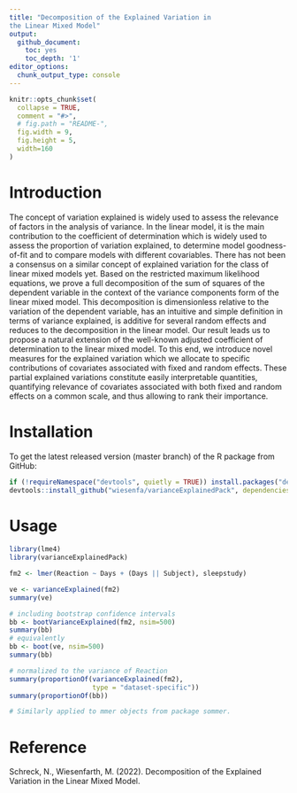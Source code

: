 ```yaml
---
title: "Decomposition of the Explained Variation in 
the Linear Mixed Model"
output:
  github_document:
    toc: yes
    toc_depth: '1'
editor_options:
  chunk_output_type: console
---
```

  
  
```r
knitr::opts_chunk$set(
  collapse = TRUE,
  comment = "#>",
  # fig.path = "README-",
  fig.width = 9,
  fig.height = 5,
  width=160
)
```

# Introduction

	
The concept of variation explained is widely used to assess the 
relevance of factors in the analysis of variance.
In the linear model, it is the main contribution to the coefficient of 
determination which is widely used to assess the proportion of variation
explained, to determine model goodness-of-fit and to compare models 
with different covariables. 
There has not been a consensus on a similar concept of explained
variation for the class of linear mixed models yet. \newline
Based on the restricted maximum likelihood equations, we prove a full 
decomposition of the sum of squares of the dependent variable 
in the context of the variance components form of the linear mixed 
model. 
This decomposition is dimensionless relative to the variation of the
dependent variable, has an intuitive and simple definition in terms of
variance explained, is additive for several random effects and reduces
to the decomposition in the linear model. 
Our result leads us to propose a natural extension of the well-known 
adjusted coefficient of determination to the linear mixed model. 
  To this end, we introduce novel measures for the explained variation which 
we allocate to specific contributions of covariates associated with fixed and 
random effects. 
These partial explained variations constitute easily 
interpretable quantities, quantifying relevance of covariates associated
with both fixed and random effects on a common scale, and thus allowing to 
rank their importance.


	
# Installation


To get the latest released version (master branch) of the R package from GitHub:
  
```r
if (!requireNamespace("devtools", quietly = TRUE)) install.packages("devtools")
devtools::install_github("wiesenfa/varianceExplainedPack", dependencies = TRUE)
```




# Usage

```r
library(lme4)
library(varianceExplainedPack)

fm2 <- lmer(Reaction ~ Days + (Days || Subject), sleepstudy)

ve <- varianceExplained(fm2)
summary(ve)

# including bootstrap confidence intervals
bb <- bootVarianceExplained(fm2, nsim=500)
summary(bb)
# equivalently 
bb <- boot(ve, nsim=500)
summary(bb)

# normalized to the variance of Reaction
summary(proportionOf(varianceExplained(fm2), 
                     type = "dataset-specific"))
summary(proportionOf(bb))

# Similarly applied to mmer objects from package sommer.
```

# Reference

Schreck, N., Wiesenfarth, M. (2022). Decomposition of the Explained Variation in the Linear Mixed Model.




